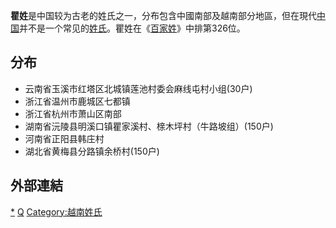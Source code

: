 {{不是|霍姓|翟姓}}
{{姓氏
|姓氏=瞿
|拼音=Qú
|南京官話=qü<sup>2</sup>
|中国大陆=Qu
|台湾=Chu（ㄑㄩ-）
|香港=Kui
|澳门=Koi
|新加坡=
|马来西亚=
|越南=Cù
|韩国=
|反切=
|同音字=
|堂号=
|郡望=[[松阳郡|松阳郡]]
}}

'''瞿姓'''是中国较为古老的姓氏之一，分布包含中國南部及越南部分地區，但在現代[[中国|中国]]并不是一个常见的[[姓氏|姓氏]]。瞿姓在《[[百家姓|百家姓]]》中排第326位。

==分布==
{{Unreferenced section|time=2009-08-23T14:47:06+00:00}}
*云南省玉溪市红塔区北城镇莲池村委会麻线屯村小组(30户)
*浙江省温州市鹿城区七都镇
*浙江省杭州市萧山区南部
*湖南省沅陵县明溪口镇瞿家溪村、榇木坪村（牛路坡组）(150户)
*河南省正阳县韩庄村
*湖北省黄梅县分路镇余桥村(150户)

==外部連結==
{{Wikisource further reading}}

[[Category:瞿姓|*]]
[[Category:漢姓|Q]]
[[Category:越南姓氏|Category:越南姓氏]]